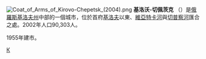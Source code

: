 {{coord|58|33|N|50|00|E|display=title}}
[[File:Coat_of_Arms_of_Kirovo-Chepetsk_(2004).png|right]]
'''基洛沃-切佩茨克''' （{{lang-ru|Ки́рово-Чепе́цк}}）是[[俄羅斯|俄羅斯]][[基洛夫州|基洛夫州]]中部的一個城市，位於首府[[基洛夫|基洛夫]]以東、[[維亞特卡河|維亞特卡河]]與[[切普察河|切普察河]]匯合之處。2002年人口90,303人。

1955年建市。

{{基洛夫州行政區劃}}
[[Category:基洛夫州城市|К]]